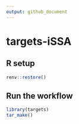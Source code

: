 ```yaml
---
output: github_document
---
```


# targets-iSSA


## R setup

```r
renv::restore()
```


## Run the workflow

```r
library(targets)
tar_make()
```


